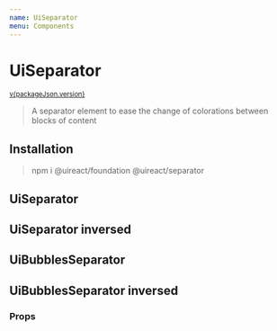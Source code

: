 ```yaml
---
name: UiSeparator
menu: Components
---
```




# UiSeparator

<sup>
  <a href="https://github.com/inavac182/ui-react/blob/main/packages/separator/" target="_blank">
    v{packageJson.version}
  </a>
</sup>

> A separator element to ease the change of colorations between blocks of content

## Installation

> npm i @uireact/foundation @uireact/separator

## UiSeparator

<Playground>
  <UiSeparator from="primary" to="secondary" />
</Playground>

## UiSeparator inversed

<Playground>
  <UiSeparator from="primary" to="secondary" inverse />
</Playground>

## UiBubblesSeparator

<Playground>
  <UiBubblesSeparator from="secondary" to="primary" />
</Playground>

## UiBubblesSeparator inversed

<Playground>
  <UiBubblesSeparator from="secondary" to="primary" inverse />
</Playground>

### Props

<Props of={UiBubblesSeparator} />
